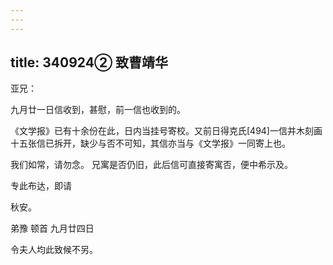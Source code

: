 ```yaml
---
---
---
```

title: 340924② 致曹靖华
---




亚兄：

九月廿一日信收到，甚慰，前一信也收到的。

《文学报》已有十余份在此，日内当挂号寄校。又前日得克氏[494]一信并木刻画十五张信已拆开，缺少与否不可知，其信亦当与《文学报》一同寄上也。

我们如常，请勿念。 兄寓是否仍旧，此后信可直接寄寓否，便中希示及。

专此布达，即请

秋安。

弟豫 顿首 九月廿四日

令夫人均此致候不另。